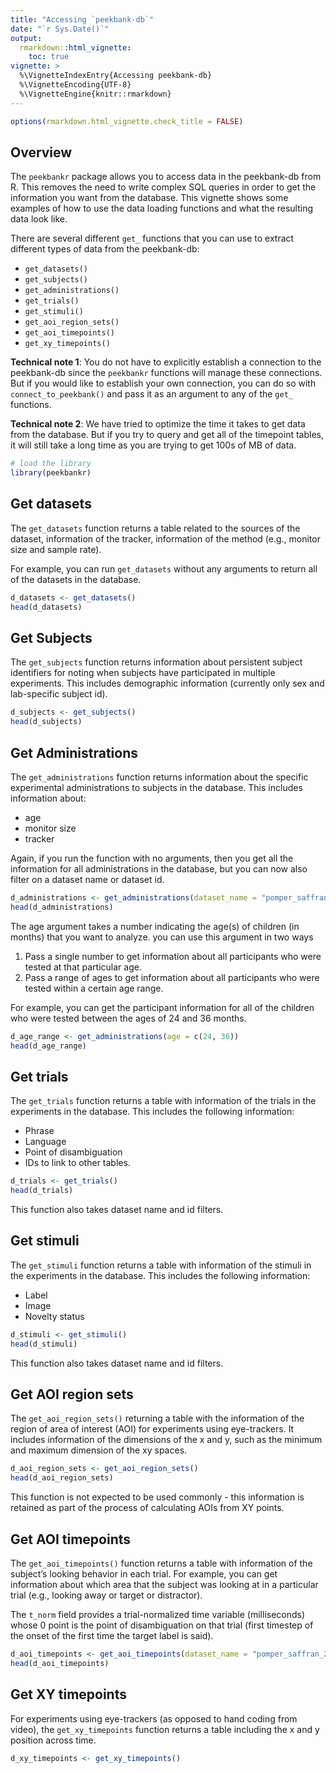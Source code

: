 ```yaml
---
title: "Accessing `peekbank-db`"
date: "`r Sys.Date()`"
output:
  rmarkdown::html_vignette:
    toc: true
vignette: >
  %\VignetteIndexEntry{Accessing peekbank-db}
  %\VignetteEncoding{UTF-8}
  %\VignetteEngine{knitr::rmarkdown}
---
```


```r
options(rmarkdown.html_vignette.check_title = FALSE)
```

## Overview
  
The `peekbankr` package allows you to access data in the peekbank-db from R. This removes the need to write complex SQL queries in order to get the information you want from the database. This vignette shows some examples of how to use the data loading functions and what the resulting data look like.
  
There are several different `get_` functions that you can use to extract different types of data from the peekbank-db: 
  
  * `get_datasets()`
  * `get_subjects()`
  * `get_administrations()`
  * `get_trials()`
  * `get_stimuli()`
  * `get_aoi_region_sets()`
  * `get_aoi_timepoints()`
  * `get_xy_timepoints()`
  
**Technical note 1**: You do not have to explicitly establish a connection to the peekbank-db since the `peekbankr` functions will manage these connections. But if you would like to establish your own connection, you can do so with `connect_to_peekbank()` and pass it as an argument to any of the `get_` functions.
  
**Technical note 2**: We have tried to optimize the time it takes to get data from the database. But if you try to query and get all of the timepoint tables, it will still take a long time as you are trying to get 100s of MB of data.
  
```r
# load the library
library(peekbankr)
```

## Get datasets

The `get_datasets` function returns a table related to the sources of the dataset, information of the tracker, information of the method (e.g., monitor size and sample rate). 

For example, you can run `get_datasets` without any arguments to return all of the datasets in the database.

```r
d_datasets <- get_datasets()
head(d_datasets)
```

## Get Subjects

The `get_subjects` function returns information about persistent subject identifiers for noting when subjects have participated in multiple experiments. This includes demographic information (currently only sex and lab-specific subject id). 

```r
d_subjects <- get_subjects()
head(d_subjects)
```


## Get Administrations

The `get_administrations` function returns information about the specific experimental administrations to subjects in the database. This includes information about:

  * age
  * monitor size
  * tracker

Again, if you run the function with no arguments, then you get all the information for all administrations in the database, but you can now also filter on a dataset name or dataset id.

```r
d_administrations <- get_administrations(dataset_name = "pomper_saffran_2016")
head(d_administrations)
```


The age argument takes a number indicating the age(s) of children (in months) that you want to analyze. you can use this argument in two ways 

  1. Pass a single number to get information about all participants who were tested at that particular age. 
  2. Pass a range of ages to get information about all participants who were tested within a certain age range. 

For example, you can get the participant information for all of the children who were tested between the ages of 24 and 36 months. 

```r
d_age_range <- get_administrations(age = c(24, 36))
head(d_age_range)
```

## Get trials

The `get_trials` function returns a table with information of the trials in the experiments in the database. This includes the following information:

  * Phrase
  * Language
  * Point of disambiguation
  * IDs to link to other tables. 

```r
d_trials <- get_trials()
head(d_trials)
```  

This function also takes dataset name and id filters.

## Get stimuli

The `get_stimuli` function returns a table with information of the stimuli in the experiments in the database. This includes the following information:

  * Label
  * Image
  * Novelty status

```r
d_stimuli <- get_stimuli()
head(d_stimuli)
```  

This function also takes dataset name and id filters.

## Get AOI region sets

The `get_aoi_region_sets()` returning a table with the information of the region of area of interest (AOI) for experiments using eye-trackers. It includes information of the dimensions of the x and y, such as the minimum and maximum dimension of the xy spaces. 

```r
d_aoi_region_sets <- get_aoi_region_sets()
head(d_aoi_region_sets)
```

This function is not expected to be used commonly - this information is retained as part of the process of calculating AOIs from XY points.

## Get AOI timepoints 

The `get_aoi_timepoints()` function returns a table with information of the subject's looking behavior in each trial. For example, you can get information about which area that the subject was looking at in a particular trial (e.g., looking away or target or distractor). 

The `t_norm` field provides a trial-normalized time variable (milliseconds) whose 0 point is the point of disambiguation on that trial (first timestep of the onset of the first time the target label is said). 

```r
d_aoi_timepoints <- get_aoi_timepoints(dataset_name = "pomper_saffran_2016")
head(d_aoi_timepoints)
```

## Get XY timepoints

For experiments using eye-trackers (as opposed to hand coding from video), the `get_xy_timepoints` function returns a table including the x and y position across time. 

```r
d_xy_timepoints <- get_xy_timepoints()
```
